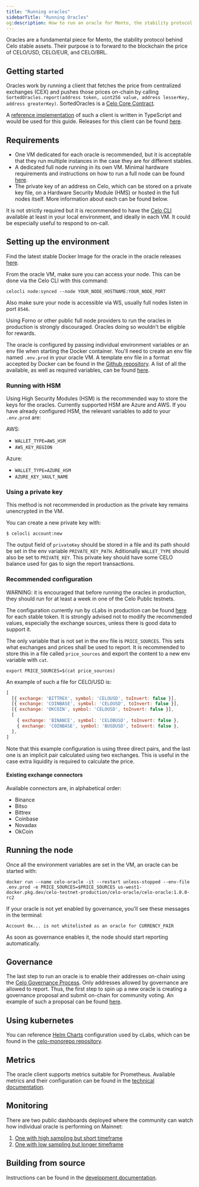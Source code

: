 ```yaml
---
title: "Running oracles"
sidebarTitle: "Running Oracles"
og:description: How to run an oracle for Mento, the stability protocol.
---
```


Oracles are a fundamental piece for Mento, the stability protocol behind Celo stable assets. Their purpose is to forward to the blockchain the price of CELO/USD, CELO/EUR, and CELO/BRL.

## Getting started

Oracles work by running a client that fetches the price from centralized exchanges (CEX) and pushes those prices on-chain by calling `SortedOracles.report(address token, uint256 value, address lesserKey, address greaterKey)`. SortedOracles is a [Celo Core Contract](/contribute-to-celo/release-process/smart-contracts).

A [reference implementation](https://github.com/celo-org/celo-oracle) of such a client is written in TypeScript and would be used for this guide. Releases for this client can be found [here](https://github.com/celo-org/celo-oracle/releases).

## Requirements

- One VM dedicated for each oracle is recommended, but it is acceptable that they run multiple instances in the case they are for different stables.
- A dedicated full node running in its own VM. Minimal hardware requirements and instructions on how to run a full node can be found [here](/legacy/validator/run/mainnet).
- The private key of an address on Celo, which can be stored on a private key file, on a Hardware Security Module (HMS) or hosted in the full nodes itself. More information about each can be found below.

It is not strictly required but it is recommended to have the [Celo CLI](/cli#what-is-the-celo-cli) available at least in your local environment, and ideally in each VM. It could be especially useful to respond to on-call.

## Setting up the environment

Find the latest stable Docker Image for the oracle in the oracle releases [here](https://github.com/celo-org/celo-oracle/releases).

From the oracle VM, make sure you can access your node. This can be done via the Celo CLI with this command:

`celocli node:synced --node YOUR_NODE_HOSTNAME:YOUR_NODE_PORT`

Also make sure your node is accessible via WS, usually full nodes listen in port `8546`.

<Warning>
Using Forno or other public full node providers to run the oracles in production is strongly discouraged. Oracles doing so wouldn't be eligible for rewards.
</Warning>

The oracle is configured by passing individual environment variables or an env file when starting the Docker container. You'll need to create an env file named `.env.prod` in your oracle VM. A template env file in a format accepted by Docker can be found in the [Github repository](https://github.com/celo-org/celo-oracle/blob/main/.env.prod). A list of all the available, as well as required variables, can be found [here](https://github.com/celo-org/celo-oracle/blob/main/README-config.md).

### Running with HSM

Using High Security Modules (HSM) is the recommended way to store the keys for the oracles. Currently supported HSM are Azure and AWS. If you have already configured HSM, the relevant variables to add to your `.env.prod` are:

AWS:

- `WALLET_TYPE=AWS_HSM`
- `AWS_KEY_REGION`

Azure:

- `WALLET_TYPE=AZURE_HSM`
- `AZURE_KEY_VAULT_NAME`

### Using a private key

<Warning>
This method is not recommended in production as the private key remains unencrypted in the VM.
</Warning>

You can create a new private key with:

`$ celocli account:new`

The output field of `privateKey` should be stored in a file and its path should be set in the env variable `PRIVATE_KEY_PATH`. Aditionally `WALLET_TYPE` should also be set to `PRIVATE_KEY`. This private key should have some CELO balance used for gas to sign the report transactions.


### Recommended configuration

<Warning>
WARNING: it is encouraged that before running the oracles in production, they should run for at least a week in one of the Celo Public testnets.
</Warning>

The configuration currently run by cLabs in production can be found [here](https://github.com/celo-org/celo-monorepo/tree/master/packages/helm-charts/oracle) for each stable token. It is strongly advised not to modify the recommended values, especially the exchange sources, unless there is good data to support it.

The only variable that is not set in the env file is `PRICE_SOURCES`. This sets what exchanges and prices shall be used to report. It is recommended to store this in a file called `price_sources` and export the content to a new env variable with `cat`.

`export PRICE_SOURCES=$(cat price_sources)`

An example of such a file for CELO/USD is:

```js
[
  [{ exchange: 'BITTREX', symbol: 'CELOUSD', toInvert: false }],
  [{ exchange: 'COINBASE', symbol: 'CELOUSD', toInvert: false }],
  [{ exchange: 'OKCOIN', symbol: 'CELOUSD', toInvert: false }],
  [
    { exchange: 'BINANCE', symbol: 'CELOBUSD', toInvert: false },
    { exchange: 'COINBASE', symbol: 'BUSDUSD', toInvert: false },
  ],
]
```

<Tip>
Note that this example configuration is using three direct pairs, and the last one is an implicit pair calculated using two exchanges. This is useful in the case extra liquidity is required to calculate the price.
</Tip>

#### Existing exchange connectors

Available connectors are, in alphabetical order:

- Binance
- Bitso
- Bittrex
- Coinbase
- Novadax
- OkCoin

## Running the node

Once all the environment variables are set in the VM, an oracle can be started with:

`docker run --name celo-oracle -it --restart unless-stopped --env-file .env.prod -e PRICE_SOURCES=$PRICE_SOURCES us-west1-docker.pkg.dev/celo-testnet-production/celo-oracle/celo-oracle:1.0.0-rc2`

If your oracle is not yet enabled by governance, you'll see these messages in the terminal:

`Account 0x... is not whitelisted as an oracle for CURRENCY_PAIR`

As soon as governance enables it, the node should start reporting automatically.

## Governance

The last step to run an oracle is to enable their addresses on-chain using the [Celo Governance Process](/about-celo/protocol/governance/overview). Only addresses allowed by governance are allowed to report. Thus, the first step to spin up a new oracle is creating a governance proposal and submit on-chain for community voting. An example of such a proposal can be found [here](https://github.com/celo-org/governance/blob/main/CGPs/cgp-0057.md).

## Using kubernetes

You can reference [Helm Charts](https://helm.sh/docs/topics/charts/) configuration used by cLabs, which can be found in the [celo-monorepo repository](https://github.com/celo-org/celo-monorepo/tree/master/packages/helm-charts/oracle).

## Metrics

The oracle client supports metrics suitable for Prometheus. Available metrics and their configuration can be found in the [technical documentation](https://github.com/celo-org/celo-oracle/blob/main/README-metrics.md).

## Monitoring

There are two public dashboards deployed where the community can watch how individual oracle is performing on Mainnet:

1. [One with high sampling but short timeframe](<https://snapshots.raintank.io/dashboard/snapshot/sortedoracles(public)-now-2d?orgId=2>)
2. [One with low sampling but longer timeframe](<https://snapshots.raintank.io/dashboard/snapshot/sortedoracles(public)-now-1M?orgId=2>)

## Building from source

Instructions can be found in the [development documentation](https://github.com/celo-org/celo-oracle#running).